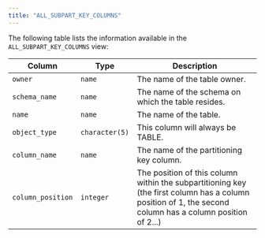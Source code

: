 ```yaml
---
title: "ALL_SUBPART_KEY_COLUMNS"
---
```


<div id="all_subpart_key_columns" class="registered_link"></div>

The following table lists the information available in the `ALL_SUBPART_KEY_COLUMNS` view:

| Column            | Type           | Description                                                                                                                                               |
| ----------------- | -------------- | --------------------------------------------------------------------------------------------------------------------------------------------------------- |
| `owner`           | `name`         | The name of the table owner.                                                                                                                              |
| `schema_name`     | `name`         | The name of the schema on which the table resides.                                                                                                        |
| `name`            | `name`         | The name of the table.                                                                                                                                    |
| `object_type`     | `character(5)` | This column will always be TABLE.                                                                                                                         |
| `column_name`     | `name`         | The name of the partitioning key column.                                                                                                                  |
| `column_position` | `integer`      | The position of this column within the subpartitioning key (the first column has a column position of 1, the second column has a column position of 2...) |
